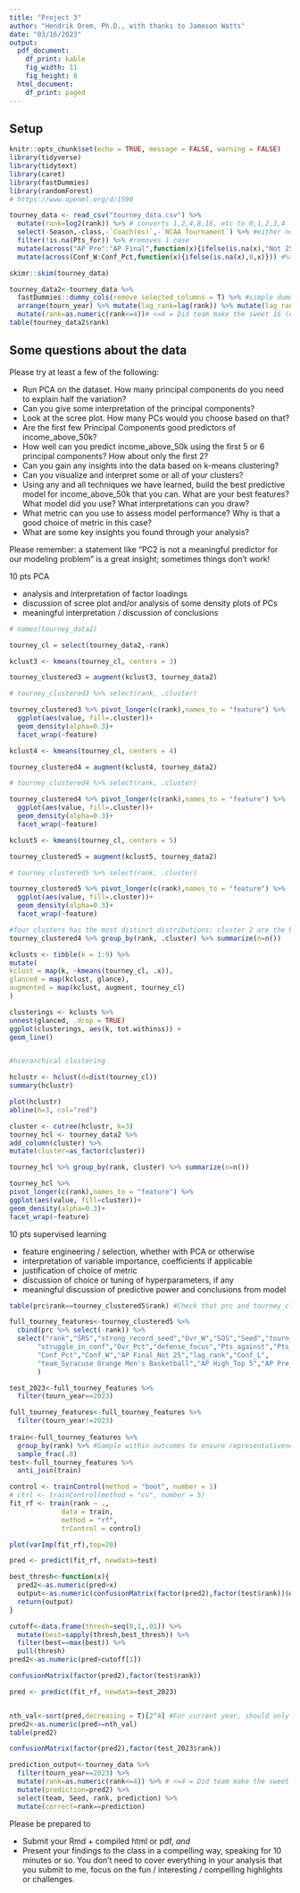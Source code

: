```yaml
---
title: "Project 3"
author: "Hendrik Orem, Ph.D., with thanks to Jameson Watts"
date: "03/16/2023"
output:
  pdf_document:
    df_print: kable
    fig_width: 11
    fig_height: 8
  html_document:
    df_print: paged
---
```






## Setup
```r
knitr::opts_chunk$set(echo = TRUE, message = FALSE, warning = FALSE)
library(tidyverse)
library(tidytext)
library(caret)
library(fastDummies)
library(randomForest)
# https://www.openml.org/d/1590

tourney_data <- read_csv("tourney_data.csv") %>% 
  mutate(rank=log2(rank)) %>% # converts 1,2,4,8,16, etc to 0,1,2,3,4
  select(-Season,-class,-`Coach(es)`,-`NCAA Tournament`) %>% #either not helpful, or duplicative
  filter(!is.na(Pts_for)) %>% #removes 1 case
  mutate(across("AP Pre":"AP Final",function(x){ifelse(is.na(x),"Not 25",paste("Top",ceiling(x/5)*5))})) %>% #data cleaning
  mutate(across(Conf_W:Conf_Pct,function(x){ifelse(is.na(x),0,x)})) #%>% #fill missing info

skimr::skim(tourney_data)

tourney_data2<-tourney_data %>%
  fastDummies::dummy_cols(remove_selected_columns = T) %>% #simple dummy cols
  arrange(tourn_year) %>% mutate(lag_rank=lag(rank)) %>% mutate(lag_rank=ifelse(is.na(lag_rank),6,lag_rank)) %>% #how did the team do last year
  mutate(rank=as.numeric(rank<=4))# <=4 = Did team make the sweet 16 (one of the final 2^4 teams)
table(tourney_data2$rank)
```

## Some questions about the data

Please try at least a few of the following:

* Run PCA on the dataset. How many principal components do you need to explain half the variation? 
* Can you give some interpretation of the principal components?
* Look at the scree plot. How many PCs would you choose based on that?
* Are the first few Principal Components good predictors of income_above_50k?
* How well can you predict income_above_50k using the first 5 or 6 principal components? How about only the first 2?
* Can you gain any insights into the data based on k-means clustering? 
* Can you visualize and interpret some or all of your clusters?
* Using any and all techniques we have learned, build the best predictive model for income_above_50k that you can. What are your best features? What model did you use? What interpretations can you draw?
* What metric can you use to assess model performance? Why is that a good choice of metric in this case?
* What are some key insights you found through your analysis?

Please remember: a statement like "PC2 is not a meaningful predictor for our modeling problem" is a great insight; sometimes things don't work!

10 pts PCA

* analysis and interpretation of factor loadings
* discussion of scree plot and/or analysis of some density plots of PCs
* meaningful interpretation / discussion of conclusions 

```r

# names(tourney_data2)

tourney_cl = select(tourney_data2,-rank)

kclust3 <- kmeans(tourney_cl, centers = 3)

tourney_clustered3 = augment(kclust3, tourney_data2)

# tourney_clustered3 %>% select(rank, .cluster)

tourney_clustered3 %>% pivot_longer(c(rank),names_to = "feature") %>%
  ggplot(aes(value, fill=.cluster))+
  geom_density(alpha=0.3)+
  facet_wrap(~feature)

kclust4 <- kmeans(tourney_cl, centers = 4)

tourney_clustered4 = augment(kclust4, tourney_data2)

# tourney_clustered4 %>% select(rank, .cluster)

tourney_clustered4 %>% pivot_longer(c(rank),names_to = "feature") %>%
  ggplot(aes(value, fill=.cluster))+
  geom_density(alpha=0.3)+
  facet_wrap(~feature)

kclust5 <- kmeans(tourney_cl, centers = 5)

tourney_clustered5 = augment(kclust5, tourney_data2)

# tourney_clustered5 %>% select(rank, .cluster)

tourney_clustered5 %>% pivot_longer(c(rank),names_to = "feature") %>%
  ggplot(aes(value, fill=.cluster))+
  geom_density(alpha=0.3)+
  facet_wrap(~feature)

#four clusters has the most distinct distributions; cluster 2 are the biggest losers,  clusters 1 & 4 mostly losing, and cluster 3 winners
tourney_clustered4 %>% group_by(rank, .cluster) %>% summarize(n=n())

kclusts <- tibble(k = 1:9) %>%
mutate(
kclust = map(k, ~kmeans(tourney_cl, .x)),
glanced = map(kclust, glance),
augmented = map(kclust, augment, tourney_cl)
)

clusterings <- kclusts %>%
unnest(glanced, .drop = TRUE)
ggplot(clusterings, aes(k, tot.withinss)) +
geom_line() 


#hierarchical clustering

hclustr <- hclust(d=dist(tourney_cl))
summary(hclustr)

plot(hclustr)
abline(h=3, col="red")

cluster <- cutree(hclustr, k=3)
tourney_hcl <- tourney_data2 %>%
add_column(cluster) %>%
mutate(cluster=as_factor(cluster))

tourney_hcl %>% group_by(rank, cluster) %>% summarize(n=n())

tourney_hcl %>%
pivot_longer(c(rank),names_to = "feature") %>%
ggplot(aes(value, fill=cluster))+
geom_density(alpha=0.3)+
facet_wrap(~feature)


```


10 pts supervised learning

* feature engineering / selection, whether with PCA or otherwise
* interpretation of variable importance, coefficients if applicable
* justification of choice of metric
* discussion of choice or tuning of hyperparameters, if any
* meaningful discussion of predictive power and conclusions from model

```r
table(prc$rank==tourney_clustered5$rank) #Check that prc and tourney_clustered4 are ordered the same

full_tourney_features<-tourney_clustered5 %>% 
  cbind(prc %>% select(-rank)) %>% 
  select("rank","SRS","strong_record_seed","Ovr_W","SOS","Seed","tourn_year",
       "struggle_in_conf","Ovr_Pct","defense_focus","Pts_against","Pts_for","Ovr_L",
       "Conf_Pct","Conf_W","AP Final_Not 25","lag_rank","Conf_L",
       "team_Syracuse Orange Men's Basketball","AP High_Top 5","AP Pre_Not 25"
       )

test_2023<-full_tourney_features %>% 
  filter(tourn_year==2023)

full_tourney_features<-full_tourney_features %>% 
  filter(tourn_year!=2023)
  
train<-full_tourney_features %>% 
  group_by(rank) %>% #Sample within outcomes to ensure representativeness
  sample_frac(.8)
test<-full_tourney_features %>% 
  anti_join(train)

control <- trainControl(method = "boot", number = 1)
# ctrl <- trainControl(method = "cv", number = 5)
fit_rf <- train(rank ~ .,
             data = train,
             method = "rf",
             trControl = control)

plot(varImp(fit_rf),top=20)

pred <- predict(fit_rf, newdata=test)

best_thresh<-function(x){
  pred2<-as.numeric(pred>x)
  output<-as.numeric(confusionMatrix(factor(pred2),factor(test$rank))$overall[2])
  return(output)
}

cutoff<-data.frame(thresh=seq(0,1,.01)) %>%
  mutate(best=sapply(thresh,best_thresh)) %>%
  filter(best==max(best)) %>%
  pull(thresh)
pred2<-as.numeric(pred>cutoff[1])

confusionMatrix(factor(pred2),factor(test$rank))

pred <- predict(fit_rf, newdata=test_2023)


nth_val<-sort(pred,decreasing = T)[2^4] #For current year, should only predicted as many teams as is actually possible
pred2<-as.numeric(pred>=nth_val)
table(pred2)

confusionMatrix(factor(pred2),factor(test_2023$rank))

prediction_output<-tourney_data %>% 
  filter(tourn_year==2023) %>% 
  mutate(rank=as.numeric(rank<=4)) %>% # <=4 = Did team make the sweet 16 (one of the final 2^4 teams)
  mutate(prediction=pred2) %>% 
  select(team, Seed, rank, prediction) %>% 
  mutate(correct=rank==prediction)


```


Please be prepared to 

* Submit your Rmd + compiled html or pdf, *and*
* Present your findings to the class in a compelling way, speaking for 10 minutes or so. You don't need to cover everything in your analysis that you submit to me, focus on the fun / interesting / compelling highlights or challenges.
